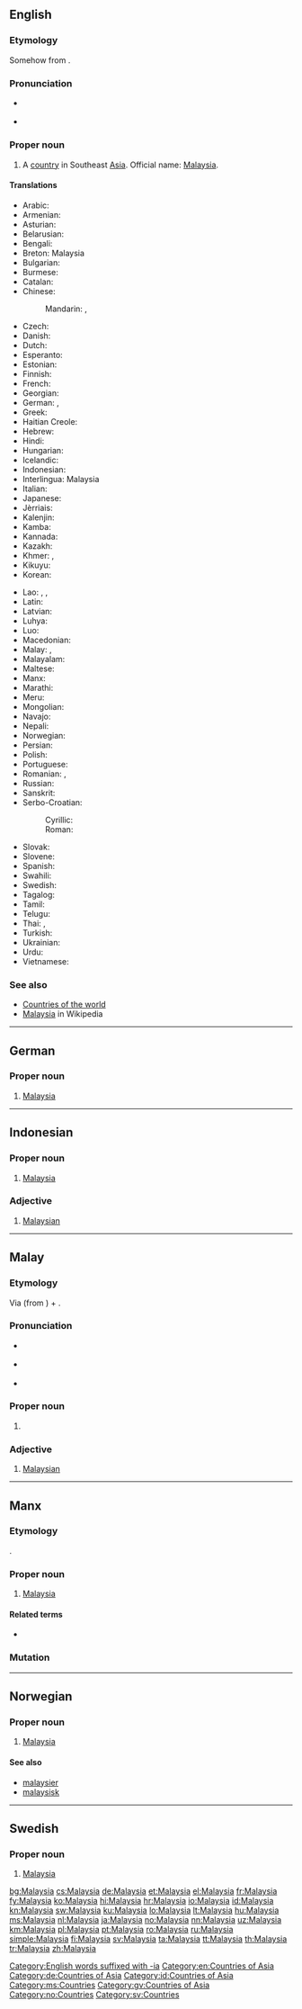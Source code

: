 ==English==
{{wikipedia}}

===Etymology===
Somehow from {{suffix|Malaya|ia|lang=en}}.

===Pronunciation===
* {{a|US}} {{IPA|/məˈleɪʒə/|lang=en}}
* {{audio|En-us-Malaysia.ogg|Audio (US)|lang=en}}

===Proper noun===
{{en-proper noun}}

# A [[country]] in Southeast [[Asia]]. Official name: [[w:Malaysia|Malaysia]].

====Translations====
{{trans-top|country in Southeast Asia}}
* Arabic: {{t|ar|ماليزيا|f|tr=malayziya}}
* Armenian: {{t|hy|Մալայզիա|tr=Malayzia}}
* Asturian: {{t+|ast|Malasia|f}}
* Belarusian: {{t|be|Малайзія|f|tr=Malájzija}}
* Bengali: {{t|bn|মালয়েশিয়া|tr=mālaẏēśiẏā|sc=Beng}}
* Breton: Malaysia
* Bulgarian: {{t+|bg|Малайзия|f|tr=Malájzija}}
* Burmese: {{t|my|မလေးရှားနိုင်ငံ|sc=Mymr}}
* Catalan: {{t+|ca|Malàisia|f}}
* Chinese:
*: Mandarin: {{t+|cmn|馬來西亞|sc=Hani}}, {{t+|cmn|马来西亚|tr=Mǎláixīyà|sc=Hani}}
* Czech: {{t+|cs|Malajsie|f}}
* Danish: {{t|da|Malaysia}}
* Dutch: {{t+|nl|Maleisië}}
* Esperanto: {{t|eo|Malajzio}}
* Estonian: {{t+|et|Malaisia}}
* Finnish: {{t+|fi|Malesia}}
* French: {{t+|fr|Malaisie|f}}
* Georgian: {{t|ka|მალაიზია|tr=malaizia|sc=Geor}}
* German: {{t+|de|Malaysia|n}}, {{t|de|Malaysien|n}}
* Greek: {{t+|el|Μαλαισία|f|tr=Malesía}}
* Haitian Creole: {{t|ht|Malezi}}
* Hebrew: {{t|he|מלזיה|f|tr=Malezia}}
* Hindi: {{t+|hi|मलेशिया|tr=malēśiyā}}
* Hungarian: {{t+|hu|Malajzia}}
* Icelandic: {{t+|is|Malasía|f}}
* Indonesian: {{t+|id|Malaysia}}
* Interlingua: Malaysia
* Italian: {{t|it|Malesia|f}}
* Japanese: {{t+|ja|マレーシア|tr=Marēshia}}
* Jèrriais: {{t|roa-jer|Malaysie|f}}
* Kalenjin: {{t|kln|Malesia}}
* Kamba: {{t|kam|Malesia}}
* Kannada: {{t+|kn|ಮಲೇಶಿಯ|sc=Knda|tr=malēśiya}}
* Kazakh: {{t|kk|Малайзия|tr=Malájzija|sc=Cyrl}}
* Khmer: {{t|km|ម៉ាឡេស៊ី|tr=Maleizi|sc=Khmr}}, {{t|km|ប្រទេសម៉ាឡេស៊ី|tr=bprədtēh maleizi|sc=Khmr}}
* Kikuyu: {{t|ki|Malesia}}
* Korean: {{t+|ko|말레이시아|tr=Malleisia|sc=Hang}}
{{trans-mid}}
* Lao: {{t|lo|ມາເລເຊັຽ|tr=maaleesia|sc=Laoo}}, {{t+|lo|ມາເລເຊຍ|sc=Laoo}}, {{t|lo|ປະເທດມາເລເຊຍ|sc=Laoo}}
* Latin: {{t|la|Malaesia|f}}
* Latvian: {{t+|lv|Malaizija|f}}
* Luhya: {{t|luy|Malesia}}
* Luo: {{t|luo|Malesia}}
* Macedonian: {{t|mk|Малезија|f|tr=Malézija}}
* Malay: {{t|ms|Malaysia}}, {{t|ms|مليسيا|sc=Arab}}
* Malayalam: {{t|ml|മലേഷ്യ|sc=Mlym|tr=malēṣya}}
* Maltese: {{t|mt|Malażja|f|alt=Il-Malażja}}
* Manx: {{t|gv|Malaysia|f|alt=Yn Valaysia}}
* Marathi: {{t|mr|मलेशिया|tr=malēśiyā|sc=Deva}}
* Meru: {{t|mer|Malesia}}
* Mongolian: {{t|mn|Малайз|tr=Malájz|sc=Cyrl}}
* Navajo: {{t|nv|Maléízha}}
* Nepali: {{t|ne|मलेशिया|tr=malēśiyā|sc=Deva}}
* Norwegian: {{t+|no|Malaysia}}
* Persian: {{t|fa|مالزی|tr=Mâlezi}}
* Polish: {{t+|pl|Malezja|f}}
* Portuguese: {{t+|pt|Malásia|f}}
* Romanian: {{t|ro|Malaezia|f}}, {{t+|ro|Malaysia|f}}
* Russian: {{t+|ru|Малайзия|f|tr=Malájzija}}
* Sanskrit: {{t|sa|मलयेशिया|tr=malayēśiyā}}
* Serbo-Croatian:
*: Cyrillic: {{t|sh|Ма̀ле̄зија|f|sc=Cyrl}}
*: Roman: {{t|sh|Màlēzija|f}}
* Slovak: {{t|sk|Malajzia|f}}
* Slovene: {{t|sl|Malézija|f}}
* Spanish: {{t+|es|Malasia|f}}
* Swahili: {{t+|sw|Malesia}}
* Swedish: {{t+|sv|Malaysia}}
* Tagalog: {{t|tl|Malaysia}}
* Tamil: {{t+|ta|மலேசியா|tr=malēciyā}}
* Telugu: {{t+|te|మలేషియా|tr=malēṣiyā}}
* Thai: {{t+|th|มาเลเซีย|tr=maalaysia}}, {{t|th|ประเทศมาเลเซีย|tr=bprà-tâyt maa-lay-sia|sc=Thai}}
* Turkish: {{t+|tr|Malezya}}
* Ukrainian: {{t+|uk|Малайзія|f|tr=Malájzija}}
* Urdu: {{t|ur|ملائشیا}}
* Vietnamese: {{t|vi|Malaysia}}
{{trans-bottom}}

===See also===
* [[Appendix:Countries of the world|Countries of the world]]
* [[w:Malaysia|Malaysia]] in Wikipedia

[[Category:English words suffixed with -ia]]
[[Category:en:Countries of Asia]]

----

==German==
{{wikipedia|lang=de}}

===Proper noun===
{{head|de|proper noun|g=n}}

# [[#English|Malaysia]]

[[Category:de:Countries of Asia]]

----

==Indonesian==
{{wikipedia|lang=id}}

===Proper noun===
{{head|id|proper noun}}

# [[#English|Malaysia]]

===Adjective===
{{head|id|adjective}}

# [[Malaysian]]

[[Category:id:Countries of Asia]]

----

==Malay==
{{wikipedia|lang=ms}}

===Etymology===
Via {{etyl|en|ms}} {{term|Malay|lang=en}} (from {{l|ms|Melayu}}) + {{term|-ia|lang=en}}.

===Pronunciation===
* {{a|Johor-Selangor}} {{IPA|/malai̯siə/|lang=ms}}
* {{a|Riau-Lingga}} {{IPA|/malai̯sia/|lang=ms}}
* {{rhymes|iə|jə|ə|lang=ms}}

===Proper noun===
{{head|ms|proper noun}}

# {{l|en|Malaysia}}

===Adjective===
{{head|ms|adjective}}

# [[Malaysian]]

[[Category:ms:Countries]]

----

==Manx==

===Etymology===
{{borrowing|en|Malaysia|lang=gv}}.

===Proper noun===
{{head|gv|proper noun|g=f|head=Yn Valaysia}}

# [[#English|Malaysia]]

====Related terms====
* {{l|gv|Malayish|Yn Valayish|gloss=Malay}}

===Mutation===
{{gv mut cons|M|alaysia}}

[[Category:gv:Countries of Asia]]

----

==Norwegian==
{{wikipedia|lang=no}}

===Proper noun===
{{head|no|proper noun}}

# [[#English|Malaysia]]

====See also====
* [[malaysier]]
* [[malaysisk]]

[[Category:no:Countries]]

----

==Swedish==
{{wikipedia|lang=sv}}

===Proper noun===
{{head|sv|proper noun}}

# [[#English|Malaysia]]

[[Category:sv:Countries]]

[[bg:Malaysia]]
[[cs:Malaysia]]
[[de:Malaysia]]
[[et:Malaysia]]
[[el:Malaysia]]
[[fr:Malaysia]]
[[fy:Malaysia]]
[[ko:Malaysia]]
[[hi:Malaysia]]
[[hr:Malaysia]]
[[io:Malaysia]]
[[id:Malaysia]]
[[kn:Malaysia]]
[[sw:Malaysia]]
[[ku:Malaysia]]
[[lo:Malaysia]]
[[lt:Malaysia]]
[[hu:Malaysia]]
[[ms:Malaysia]]
[[nl:Malaysia]]
[[ja:Malaysia]]
[[no:Malaysia]]
[[nn:Malaysia]]
[[uz:Malaysia]]
[[km:Malaysia]]
[[pl:Malaysia]]
[[pt:Malaysia]]
[[ro:Malaysia]]
[[ru:Malaysia]]
[[simple:Malaysia]]
[[fi:Malaysia]]
[[sv:Malaysia]]
[[ta:Malaysia]]
[[tt:Malaysia]]
[[th:Malaysia]]
[[tr:Malaysia]]
[[zh:Malaysia]]